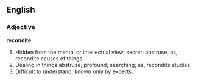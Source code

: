 ==English==

===Adjective===

'''recondite'''

#Hidden from the mental or intellectual view; secret; abstruse; as, recondite causes of things.
#Dealing in things abstruse; profound; searching; as, recondite studies.
#Difficult to understand; known only by experts.